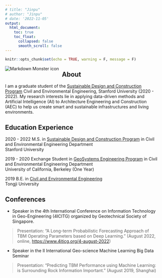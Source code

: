 ```yaml
---
# title: "Jinpu"
# author: "Jinpu"
# date: '2022-11-05'
output: 
  html_document:
    toc: true
    toc_float:
      collapsed: false
      smooth_scroll: false
---
```


```r
knitr::opts_chunk$set(echo = TRUE, warning = F, message = F)
```

```{=html}
<img src="images/cover_with_blank.png"
     alt="Markdown Monster icon"
     style="float: left; margin-right: 10px;" />
```
## About

I am a graduate student of the [Sustainable Design and Construction Program](https://cee.stanford.edu/academics-admission/graduate-degrees/ms-programs/sustainable-design-construction-sdc) Civil and Environmental Engineering, Stanford University (2020 - 2022). My research interests lie in applying data-driven methods and Artificial Intelligence (AI) to Architecture Engineering and Construction (AEC) to help us create smart and sustainable infrastructures and living environments.

## Education Experience

2020 - 2022 M.S. in [Sustainable Design and Construction Program](https://cee.stanford.edu/academics-admission/graduate-degrees/ms-programs/sustainable-design-construction-sdc) in Civil and Environmental Engineering Department<br> Stanford University<br>

2019 - 2020 Exchange Student in [GeoSystems Engineering Program](https://ce.berkeley.edu/programs/geo) in Civil and Environmental Engineering Department<br> University of California, Berkeley (One Year)<br>

2019 B.E. in [Civil and Environmental Engineering](https://civileng.tongji.edu.cn/civilengen/main.htm)<br> Tongji University

## Conferences

-   Speaker in the 4th International Conference on Information Technology in Geo-Engineering (4ICITG) organized by Geotechnical Society of Singapore.

> Presentation: "A Long-term Probabilistic Forecasting Approach of TBM Operating Parameters based on Deep Learning." (August 2022, online, <https://www.4iticg.org/4-august-2022>)

-   Speaker in the II International Geo-science Machine Learning Big Data Seminar

> Presentation: "Predicting TBM Performance using Machine Learning: is Surrounding Rock Information Important." (August 2019, Shanghai)
